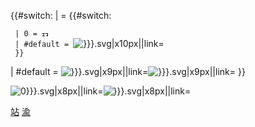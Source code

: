 <includeonly><templatestyles src="重庆轨道交通车站编号/styles.css" /><div class="crt-station-code-outline">
<div style="background-color: #{{rcr|重庆轨道交通|{{{1|}}}{{{2|}}}}}" class="crt-station-code-table">
<div class="crt-station-code-row"><div class="crt-station-code-upper">{{#switch:{{{1|}}}
| = {{#switch:{{{2|}}}
  | 0 = [[File:CRT SB W 环.svg|x10px|环|link=]]
  | #default = [[File:CRT SB W {{{2|}}}.svg|x10px|{{{2|}}}|link=]]
  }}
| #default = [[File:CRT SB W {{{1|}}}.svg|x9px|{{{1|}}}|link=]][[File:CRT SB W {{{2|}}}.svg|x9px|{{{2|}}}|link=]]
}}</div></div>
<div class="crt-station-code-divider"></div>
<div class="crt-station-code-row">
<div class="crt-station-code-lower">[[File:CRT SB W {{{3|0}}}.svg|x8px|{{{3|0}}}|link=]][[File:CRT SB W {{{4|}}}.svg|x8px|{{{4|}}}|link=]]</div></div>
</div></div></includeonly><noinclude>{{documentation}}

[[Category:重庆轨道交通模板|站]][[Category:車站編號模板|渝]]</noinclude>